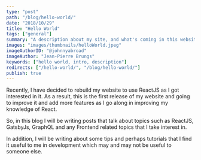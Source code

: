```yaml
---
type: "post"
path: "/blog/hello-world/"
date: "2018/10/29"
title: "Hello World"
tags: ["general"]
summary: "A description about my site, and what's coming in this website"
images: "images/thumbnails/helloWorld.jpeg"
imageAuthorID: "@johnnyabroad"
imageAuthor: "Jean-Pierre Brungs"
keywords: ["hello world, intro, description"]
redirects: ["/hello-world/", "/blog/hello-world/"]
publish: true
---
```


Recently, I have decided to rebuild my website to use ReactJS as I got interested in it. As a result, this is the first release of my website and going to improve it and add more features as I go along in improving my knowledge of React.

So, in this blog I will be writing posts that talk about topics such as ReactJS, GatsbyJs, GraphQL and any Frontend related topics that I take interest in.

In addition, I will be writing about some tips and perhaps tutorials that I find it useful to me in development which may and may not be useful to someone else.
